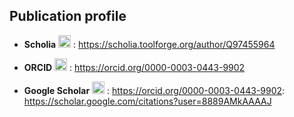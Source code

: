## Publication profile

* **Scholia** ![](https://upload.wikimedia.org/wikipedia/commons/5/5b/Scholia_Logo_Improved.svg){height=20} : <https://scholia.toolforge.org/author/Q97455964>

* **ORCID** ![](https://upload.wikimedia.org/wikipedia/commons/0/06/ORCID_iD.svg){height=20} : <https://orcid.org/0000-0003-0443-9902>

* **Google Scholar** ![](https://upload.wikimedia.org/wikipedia/commons/c/c7/Google_Scholar_logo.svg){height=20} : <https://orcid.org/0000-0003-0443-9902>: <https://scholar.google.com/citations?user=8889AMkAAAAJ>
